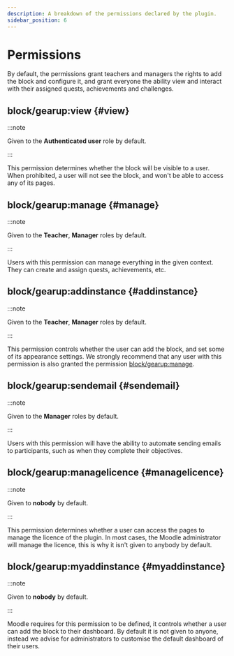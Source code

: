 ```yaml
---
description: A breakdown of the permissions declared by the plugin.
sidebar_position: 6
---
```


# Permissions

By default, the permissions grant teachers and managers the rights to add the block and configure it, and grant everyone the ability view and interact with their assigned quests, achievements and challenges.

## block/gearup:view {#view}

:::note

Given to the **Authenticated user** role by default.

:::

This permission determines whether the block will be visible to a user. When prohibited, a user will not see the block, and won't be able to access any of its pages.

## block/gearup:manage {#manage}

:::note

Given to the **Teacher**, **Manager** roles by default.

:::

Users with this permission can manage everything in the given context. They can create and assign quests, achievements, etc.

## block/gearup:addinstance {#addinstance}

:::note

Given to the **Teacher**, **Manager** roles by default.

:::

This permission controls whether the user can add the block, and set some of its appearance settings. We strongly recommend that any user with this permission is also granted the permission [block/gearup:manage](#manage).

## block/gearup:sendemail {#sendemail}

:::note

Given to the **Manager** roles by default.

:::

Users with this permission will have the ability to automate sending emails to participants, such as when they complete their objectives.

## block/gearup:managelicence {#managelicence}

:::note

Given to **nobody** by default.

:::

This permission determines whether a user can access the pages to manage the licence of the plugin. In most cases, the Moodle administrator will manage the licence, this is why it isn't given to anybody by default.

## block/gearup:myaddinstance {#myaddinstance}

:::note

Given to **nobody** by default.

:::

Moodle requires for this permission to be defined, it controls whether a user can add the block to their dashboard. By default it is not given to anyone, instead we advise for administrators to customise the default dashboard of their users.
